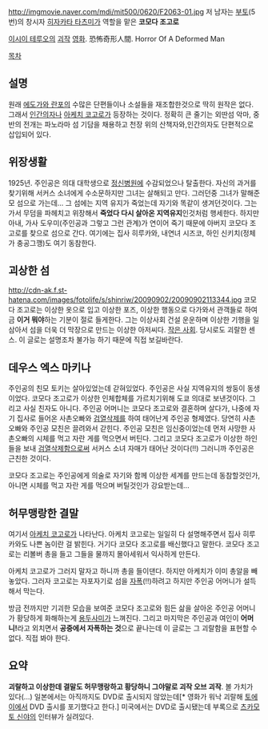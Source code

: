 http://imgmovie.naver.com/mdi/mit500/0620/F2063-01.jpg
저 남자는 [[부토]](5번)의 창시자 [[히자카타 타츠미]]가 역할을 맡은 '''코모다 조고로'''

[[이시이 테루오]]의 [[괴작]] [[영화]]. 恐怖奇形人間. Horror Of A Deformed Man

[[목차]]

== 설명 ==
원래 [[에도가와 란포]]의 수많은 단편들이나 소설들을 재조합한것으로 딱히 원작은 없다. 그래서 [[인간의자]]나 [[아케치 코고로]]가 등장하는 것이다. 정확히 큰 줄기는 외딴섬 악마, 중반의 전개는 파노라마 섬 기담을 채용하고 천장 위의 산책자와,인간의자도 단편적으로 삽입되어 있다. 


== 위장생활 ==
1925년. 주인공은 의대 대학생으로 [[정신병원]]에 수감되었으나 탈출한다. 자신의 과거를 찾기위해 서커스 소녀에게 수소문하지만 그녀는 살해되고 만다. 그러던중 그녀가 말해준 모 섬으로 가는데... 그 섬에는 지역 유지가 죽었는데 자기와 똑같이 생겨던것이다. 그는 가서 무덤을 파헤치고 위장해서 '''죽었다 다시 살아온 지역유지'''인것처럼 행세한다. 하지만 아내, 가사 도우미(주인공과 그렇고 그런 관계)가 연이어 죽기 때문에 아버지 코모다 조고로를 찾으로 섬으로 간다. 여기에는 집사 히루카와, 내연녀 시즈코, 하인 신키치(정체가 충공그깽)도 여기 동참한다.


== 괴상한 섬 ==
http://cdn-ak.f.st-hatena.com/images/fotolife/s/shinriw/20090902/20090902113344.jpg
코모다 조고로는 이상한 옷으로 입고 이상한 포즈, 이상한 행동으로 다가와서 관객들로 하여금 '''이거 뭐야'''하는 기분이 절로 들게한다. 그는 이상사회 건설 운운하며 이상한 기행을 일삼아서 섬을 더욱 더 막장으로 만드는 이상한 아저씨다. [[작은 사회]]. 당시로도 괴랄한 센스. 이 글로는 설명조차 불가능 하기 때문에 직접 보길바란다.

== 데우스 엑스 마키나 ==
주인공의 친모 토키는 살아있었는데 갇혀있었다. 주인공은 사실 지역유지의 쌍둥이 동생이었다. 코모다 조고로가 이상한 인체합체를 가르치기위해 도쿄 의대로 보낸것이다. 그리고 사실 친자도 아니다. 주인공 어머니는 코모다 조고로와 결혼하며 살다가, 나중에 자기 집사로 들어온 사촌오빠와 [[검열삭제]]를 하여 태어난게 주인공 형제였다. 당연히 사촌오빠와 주인공 모친은 끌려와서 갇힌다. 주인공 모친은 임신중이었는데 먼저 사망한 사촌오빠의 시체를 먹고 자란 게를 먹으면서 버틴다. 그리고 코모다 조고로가 이상한 하인들을 보내 [[검열삭제]]함으로써 서커스 소녀 자매가 태어난 것이다(!!) 그러니까 주인공은 근친한 것이다. 

코모다 조고로는 주인공에게 의술로 자기와 함께 이상한 세계를 만드는데 동참할것인가, 아니면 시체를 먹고 자란 게를 먹으며 버틸것인가 강요받는데...

== 허무맹랑한 결말 ==
여기서 [[아케치 코고로]]가 나타난다. 아케치 코고로는 일일히 다 설명해주면서 집사 히루카와도 나쁜 놈이란 걸 밝힌다. 거기다 코모다 조고로를 배신했다고 말한다. 코모다 조고로는 리볼버 총을 들고 그들을 물까지 몰아세워서 익사하게 만든다.

아케치 코고로가 그러지 말자고 하니까 총을 들이댄다. 하지만 아케치가 이미 총알을 빼놓았다. 그러자 코고로는 자포자기로 섬을 [[자폭]](!!)하려고 하지만 주인공 어머니가 설득해서 막는다.

방금 전까지만 기괴한 모습을 보여준 코모다 조고로와 힘든 삶을 살아온 주인공 어머니가 황당하게 화해하는게 [[용두사미]]가 느껴진다. 그리고 마지막은 주인공과 여인이 '''어머니!'''라고 외치면서 '''공중에서 자폭하는 것'''으로 끝나는데 이 글로는 그 괴랄함을 표현할 수 없다. 직접 봐야 한다.

== 요약 ==
'''괴랄하고 이상한데 결말도 허무맹랑하고 황당하니 그야말로 괴작 오브 괴작'''. 볼 가치가 있다(...)
일본에서는 아직까지도 DVD로 출시되지 않았는데[*  영화가 워낙 괴랄해 [[토에이]]에서 DVD 출시를 포기했다고 한다.] 미국에서는 DVD로 출시됐는데 부록으로 [[츠카모토 신야]]의 인터뷰가 실려있다.
